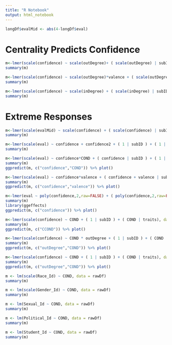 ```yaml
---
title: "R Notebook"
output: html_notebook
---
```


```r
longDf$evalMid <- abs(4-longDf$eval)
```

# Centrality Predicts Confidence

```r
m<-lmer(scale(confidence) ~ scale(outDegree)+ ( scale(outDegree) | subID ) + ( 1 | traits), data=longDf)
summary(m)

m<-lmer(scale(confidence) ~ scale(outDegree)*valence + ( scale(outDegree)*valence | subID ) + ( 1 | traits), data=longDf)
summary(m)

m<-lmer(scale(confidence) ~ scale(inDegree) + ( scale(inDegree) | subID ) + ( 1 | traits), data=longDf)
summary(m)
```

# Extreme Responses

```r
m<-lmer(scale(evalMid) ~ scale(confidence) + ( scale(confidence) | subID ) + ( 1 | traits), data=longDf)
summary(m)
```



```r
m<-lmer(scale(eval) ~ confidence + confidence2 + ( 1 | subID ) + ( 1 | traits), data=longDf)
summary(m)

m<-lmer(scale(eval) ~ confidence*COND + ( confidence | subID ) + ( 1 | traits), data=longDf)
summary(m)
ggpredict(m, c("confidence","COND")) %>% plot()

m<-lmer(scale(eval) ~ confidence*valence + ( confidence + valence | subID ) + ( 1 | traits), data=longDf)
summary(m)
ggpredict(m, c("confidence","valence")) %>% plot()

m<-lmer(eval ~ poly(confidence,2,raw=FALSE) + ( poly(confidence,2,raw=FALSE) | subID ) + ( 1 | traits), data=longDf)
summary(m)
library(ggeffects)
ggpredict(m, c("confidence")) %>% plot()
```

```r
m<-lmer(scale(confidence) ~ COND + ( 1 | subID ) + ( COND | traits), data=longDf)
summary(m)
ggpredict(m, c("CCOND")) %>% plot()

m<-lmer(scale(confidence) ~ COND * outDegree + ( 1 | subID ) + ( COND | traits), data=longDf)
summary(m)
ggpredict(m, c("outDegree","COND")) %>% plot()
```

```r
m<-lmer(scale(confidence) ~ COND + ( 1 | subID ) + ( COND | traits), data=longDf)
summary(m)
ggpredict(m, c("outDegree","COND")) %>% plot()
```


```r
m <- lm(scale(Race_Id) ~ COND, data = rawDf)
summary(m)

m <- lm(scale(Gender_Id) ~ COND, data = rawDf)
summary(m)

m <- lm(Sexual_Id ~ COND, data = rawDf)
summary(m)

m <- lm(Political_Id ~ COND, data = rawDf)
summary(m)

m <- lm(Student_Id ~ COND, data = rawDf)
summary(m)
```

